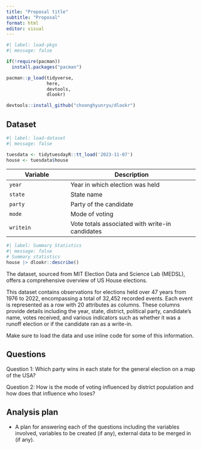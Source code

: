 ```yaml
---
title: "Proposal title"
subtitle: "Proposal"
format: html
editor: visual
---
```


```r
#| label: load-pkgs
#| message: false

if(!require(pacman))
  install.packages("pacman")

pacman::p_load(tidyverse,
               here,
               devtools,
               dlookr)

devtools::install_github("choonghyunryu/dlookr")
```

## Dataset

```r
#| label: load-dataset
#| message: false

tuesdata <- tidytuesdayR::tt_load('2023-11-07')
house <- tuesdata$house
```

| Variable | Description                                                                        |
|-----------------------|------------------------------------------------|
| `year` | Year in which election was held                                                        |
| `state`     | State name                               |
| `party`      |  Party of the candidate |
| `mode`      |  Mode of voting |
| `writein`      |  Vote totals associated with write-in candidates |

```r
#| label: Summary Statistics
#| message: false
# Summary statistics
house |> dlookr::describe()
```
The dataset, sourced from MIT Election Data and Science Lab (MEDSL), offers a comprehensive overview of US House elections.

This dataset contains observations for elections held over 47 years from 1976 to 2022, encompassing a total of 32,452 recorded events. Each event is represented as a row with 20 attributes as columns. These columns provide details including the year, state, district, political party, candidate's name, votes received, and various indicators such as whether it was a runoff election or if the candidate ran as a write-in.

Make sure to load the data and use inline code for some of this information.

## Questions

Question 1: Which party wins in each state for the general election on a map of the USA?

Question 2: How is the mode of voting influenced by district population and how does that influence who loses?

## Analysis plan

-   A plan for answering each of the questions including the variables involved, variables to be created (if any), external data to be merged in (if any).
